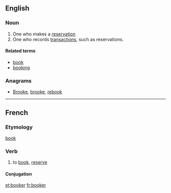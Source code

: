 {{also|Booker}}
==English==
===Noun===
{{en-noun}}
# One who makes a [[reservation]]
# One who records [[transactions]], such as reservations.

====Related terms====
*[[book]]
*[[booking]]

===Anagrams===
* [[Brooke#English|Brooke]], [[brooke#English|brooke]], [[rebook#English|rebook]]
----
==French==

===Etymology===
{{etyl|en|fr}} [[book#Verb|book]] {{suffix|lang=fr||er}}

===Verb===
{{fr-verb}}

# to [[book]], [[reserve]]

====Conjugation====
{{fr-conj-er|book|avoir}}

[[et:booker]]
[[fr:booker]]